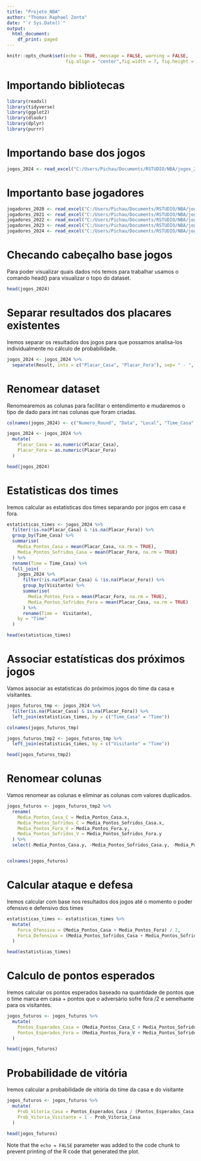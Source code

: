 ```yaml
---
title: "Projeto_NBA"
author: "Thomas Raphael Zonta"
date: "`r Sys.Date()`"
output:
  html_document:
    df_print: paged
---
```


```r
knitr::opts_chunk$set(echo = TRUE, message = FALSE, warning = FALSE,
                      fig.align = "center",fig.width = 7, fig.height = 5)
```

# Importando bibliotecas

```r
library(readxl)
library(tidyverse)
library(ggplot2)
library(dlookr)
library(dplyr)
library(purrr)
```

# Importando base dos jogos

```r

jogos_2024 <- read_excel("C:/Users/Pichau/Documents/RSTUDIO/NBA/jogos_2024.xlsx")
```

# Importanto base jogadores

```r

jogadores_2020 <- read_excel("C:/Users/Pichau/Documents/RSTUDIO/NBA/jogadores_2020.xlsx")
jogadores_2021 <- read_excel("C:/Users/Pichau/Documents/RSTUDIO/NBA/jogadores_2021.xlsx")
jogadores_2022 <- read_excel("C:/Users/Pichau/Documents/RSTUDIO/NBA/jogadores_2022.xlsx")
jogadores_2023 <- read_excel("C:/Users/Pichau/Documents/RSTUDIO/NBA/jogadores_2023.xlsx")
jogadores_2024 <- read_excel("C:/Users/Pichau/Documents/RSTUDIO/NBA/jogadores_2024.xlsx")
```

# Checando cabeçalho base jogos

Para poder visualizar quais dados nós temos para trabalhar usamos o comando head() para visualizar o topo do dataset.

```r

head(jogos_2024)
```

# Separar resultados dos placares existentes

Iremos separar os resultados dos jogos para que possamos analisa-los individualmente no cálculo de probabilidade.

```r

jogos_2024 <- jogos_2024 %>%
  separate(Result, into = c("Placar_Casa", "Placar_Fora"), sep= " - ", convert =  TRUE)
```

# Renomear dataset

Renomearemos as colunas para facilitar o entendimento e mudaremos o tipo de dado para int nas colunas que foram criadas.

```r

colnames(jogos_2024) <- c("Numero_Round", "Data", "Local", "Time_Casa", "Visitante", "Placar_Casa", "Placar_Fora")

jogos_2024 <- jogos_2024 %>%
  mutate(
    Placar_Casa = as.numeric(Placar_Casa),
    Placar_Fora = as.numeric(Placar_Fora)
  )

head(jogos_2024)
```

# Estatisticas dos times

Iremos calcular as estatísticas dos times separando por jogos em casa e fora.

```r

estatisticas_times <- jogos_2024 %>%
  filter(!is.na(Placar_Casa) & !is.na(Placar_Fora)) %>%
  group_by(Time_Casa) %>%
  summarise(
    Media_Pontos_Casa = mean(Placar_Casa, na.rm = TRUE),
    Media_Pontos_Sofridos_Casa = mean(Placar_Fora, na.rm = TRUE)
  ) %>%
  rename(Time = Time_Casa) %>%
  full_join(
    jogos_2024 %>%
      filter(!is.na(Placar_Casa) & !is.na(Placar_Fora)) %>%
      group_by(Visitante) %>%
      summarise(
        Media_Pontos_Fora = mean(Placar_Fora, na.rm = TRUE),
        Media_Pontos_Sofridos_Fora = mean(Placar_Casa, na.rm = TRUE)
      ) %>%
      rename(Time =  Visitante),
    by = "Time"
  )

head(estatisticas_times)
```

# Associar estatísticas dos próximos jogos 

Vamos associar as estatisticas do próximos jogos do time da casa e visitantes.

```r

jogos_futuros_tmp <- jogos_2024 %>%
  filter(is.na(Placar_Casa) & is.na(Placar_Fora)) %>%
  left_join(estatisticas_times, by = c("Time_Casa" = "Time"))

colnames(jogos_futuros_tmp)

jogos_futuros_tmp2 <- jogos_futuros_tmp %>%
  left_join(estatisticas_times, by = c("Visitante" = "Time"))

head(jogos_futuros_tmp2)
```

# Renomear colunas

Vamos renomear as colunas e eliminar as colunas com valores duplicados.

```r

jogos_futuros <- jogos_futuros_tmp2 %>%
  rename(
    Media_Pontos_Casa_C = Media_Pontos_Casa.x,
    Media_Pontos_Sofridos_C = Media_Pontos_Sofridos_Casa.x,
    Media_Pontos_Fora_V = Media_Pontos_Fora.y,
    Media_Pontos_Sofridos_V = Media_Pontos_Sofridos_Fora.y
  ) %>%
  select(-Media_Pontos_Casa.y, -Media_Pontos_Sofridos_Casa.y, -Media_Pontos_Fora.x, -Media_Pontos_Sofridos_Fora.x)


colnames(jogos_futuros)
```

# Calcular ataque e defesa

Iremos calcular com base nos resultados dos jogos até o momento o poder ofensivo e defensivo dos times

```r

estatisticas_times <- estatisticas_times %>%
  mutate(
    Forca_Ofensiva = (Media_Pontos_Casa + Media_Pontos_Fora) / 2,
    Forca_Defensiva = (Media_Pontos_Sofridos_Casa + Media_Pontos_Sofridos_Fora) / 2
  )

head(estatisticas_times)
```

# Calculo de pontos esperados

Iremos calcular os pontos esperados baseado na quantidade de pontos que o time marca em casa + pontos que o adversário sofre fora /2 e semelhante para os visitantes.

```r

jogos_futuros <- jogos_futuros %>%
  mutate(
    Pontos_Esperados_Casa = (Media_Pontos_Casa_C + Media_Pontos_Sofridos_V) / 2,
    Pontos_Esperados_Fora = (Media_Pontos_Fora_V + Media_Pontos_Sofridos_C) / 2
  )

head(jogos_futuros)
```

# Probabilidade de vitória

Iremos calcular a probabilidade de vitória do time da casa e do visitante

```r

jogos_futuros <- jogos_futuros %>%
  mutate(
    Prob_Vitoria_Casa = Pontos_Esperados_Casa / (Pontos_Esperados_Casa + Pontos_Esperados_Fora),
    Prob_Vitoria_Visitante = 1 - Prob_Vitoria_Casa
  )

head(jogos_futuros)
```







Note that the `echo = FALSE` parameter was added to the code chunk to prevent printing of the R code that generated the plot.
